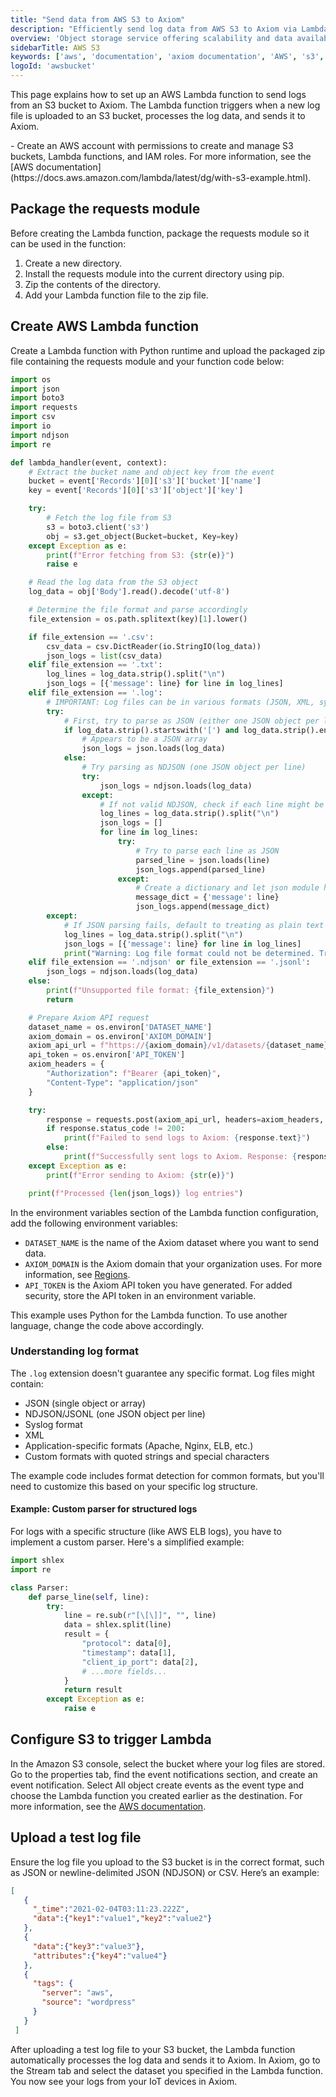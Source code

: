 ```yaml
---
title: "Send data from AWS S3 to Axiom"
description: "Efficiently send log data from AWS S3 to Axiom via Lambda function"
overview: 'Object storage service offering scalability and data availability'
sidebarTitle: AWS S3
keywords: ['aws', 'documentation', 'axiom documentation', 'AWS', 's3', 'lambda']
logoId: 'awsbucket'
---
```



This page explains how to set up an AWS Lambda function to send logs from an S3 bucket to Axiom. The Lambda function triggers when a new log file is uploaded to an S3 bucket, processes the log data, and sends it to Axiom.

<AwsDisclaimer />

<Prerequisites />
- Create an AWS account with permissions to create and manage S3 buckets, Lambda functions, and IAM roles. For more information, see the [AWS documentation](https://docs.aws.amazon.com/lambda/latest/dg/with-s3-example.html).

## Package the requests module

Before creating the Lambda function, package the requests module so it can be used in the function:

1. Create a new directory.
2. Install the requests module into the current directory using pip.
3. Zip the contents of the directory.
4. Add your Lambda function file to the zip file.

## Create AWS Lambda function

Create a Lambda function with Python runtime and upload the packaged zip file containing the requests module and your function code below:

```py
import os
import json
import boto3
import requests
import csv
import io
import ndjson
import re

def lambda_handler(event, context):
    # Extract the bucket name and object key from the event
    bucket = event['Records'][0]['s3']['bucket']['name']
    key = event['Records'][0]['s3']['object']['key']

    try:
        # Fetch the log file from S3
        s3 = boto3.client('s3')
        obj = s3.get_object(Bucket=bucket, Key=key)
    except Exception as e:
        print(f"Error fetching from S3: {str(e)}")
        raise e

    # Read the log data from the S3 object
    log_data = obj['Body'].read().decode('utf-8')

    # Determine the file format and parse accordingly
    file_extension = os.path.splitext(key)[1].lower()

    if file_extension == '.csv':
        csv_data = csv.DictReader(io.StringIO(log_data))
        json_logs = list(csv_data)
    elif file_extension == '.txt':
        log_lines = log_data.strip().split("\n")
        json_logs = [{'message': line} for line in log_lines]
    elif file_extension == '.log':
        # IMPORTANT: Log files can be in various formats (JSON, XML, syslog, etc.)
        try:
            # First, try to parse as JSON (either one JSON object per line or a JSON array)
            if log_data.strip().startswith('[') and log_data.strip().endswith(']'):
                # Appears to be a JSON array
                json_logs = json.loads(log_data)
            else:
                # Try parsing as NDJSON (one JSON object per line)
                try:
                    json_logs = ndjson.loads(log_data)
                except:
                    # If not valid NDJSON, check if each line might be JSON
                    log_lines = log_data.strip().split("\n")
                    json_logs = []
                    for line in log_lines:
                        try:
                            # Try to parse each line as JSON
                            parsed_line = json.loads(line)
                            json_logs.append(parsed_line)
                        except:
                            # Create a dictionary and let json module handle the escaping
                            message_dict = {'message': line}
                            json_logs.append(message_dict)
        except:
            # If JSON parsing fails, default to treating as plain text
            log_lines = log_data.strip().split("\n")
            json_logs = [{'message': line} for line in log_lines]
            print("Warning: Log file format could not be determined. Treating as plain text.")
    elif file_extension == '.ndjson' or file_extension == '.jsonl':
        json_logs = ndjson.loads(log_data)
    else:
        print(f"Unsupported file format: {file_extension}")
        return

    # Prepare Axiom API request
    dataset_name = os.environ['DATASET_NAME']
    axiom_domain = os.environ['AXIOM_DOMAIN']
    axiom_api_url = f"https://{axiom_domain}/v1/datasets/{dataset_name}/ingest"
    api_token = os.environ['API_TOKEN']
    axiom_headers = {
        "Authorization": f"Bearer {api_token}",
        "Content-Type": "application/json"
    }

    try:
        response = requests.post(axiom_api_url, headers=axiom_headers, json=json_logs)
        if response.status_code != 200:
            print(f"Failed to send logs to Axiom: {response.text}")
        else:
            print(f"Successfully sent logs to Axiom. Response: {response.text}")
    except Exception as e:
        print(f"Error sending to Axiom: {str(e)}")

    print(f"Processed {len(json_logs)} log entries")
```

In the environment variables section of the Lambda function configuration, add the following environment variables:

- `DATASET_NAME` is the name of the Axiom dataset where you want to send data.
- `AXIOM_DOMAIN` is the Axiom domain that your organization uses. For more information, see [Regions](/reference/regions).
- `API_TOKEN` is the Axiom API token you have generated. For added security, store the API token in an environment variable.

<CallOut kind="info">
This example uses Python for the Lambda function. To use another language, change the code above accordingly.
</CallOut>

### Understanding log format

The `.log` extension doesn't guarantee any specific format. Log files might contain:

- JSON (single object or array)
- NDJSON/JSONL (one JSON object per line)
- Syslog format
- XML
- Application-specific formats (Apache, Nginx, ELB, etc.)
- Custom formats with quoted strings and special characters

The example code includes format detection for common formats, but you'll need to customize this based on your specific log structure.

#### Example: Custom parser for structured logs
For logs with a specific structure (like AWS ELB logs), you have to implement a custom parser. Here's a simplified example:

```py
import shlex
import re 

class Parser:
    def parse_line(self, line):
        try:
            line = re.sub(r"[\[\]]", "", line)
            data = shlex.split(line)
            result = {
                "protocol": data[0],
                "timestamp": data[1],
                "client_ip_port": data[2],
                # ...more fields...
            }
            return result
        except Exception as e:
            raise e
```

## Configure S3 to trigger Lambda

In the Amazon S3 console, select the bucket where your log files are stored. Go to the properties tab, find the event notifications section, and create an event notification. Select All object create events as the event type and choose the Lambda function you created earlier as the destination. For more information, see the [AWS documentation](https://docs.aws.amazon.com/lambda/latest/dg/with-s3-example.html).

## Upload a test log file

Ensure the log file you upload to the S3 bucket is in the correct format, such as JSON or newline-delimited JSON (NDJSON) or CSV. Here’s an example:

```json
[
   {
     "_time":"2021-02-04T03:11:23.222Z",
     "data":{"key1":"value1","key2":"value2"}
   },
   {
     "data":{"key3":"value3"},
     "attributes":{"key4":"value4"}
   },
   {
     "tags": {
       "server": "aws",
       "source": "wordpress"
     }
   }
 ]
```

After uploading a test log file to your S3 bucket, the Lambda function automatically processes the log data and sends it to Axiom. In Axiom, go to the Stream tab and select the dataset you specified in the Lambda function. You now see your logs from your IoT devices in Axiom.
